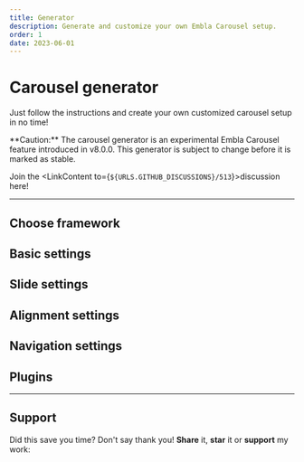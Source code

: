 ```yaml
---
title: Generator
description: Generate and customize your own Embla Carousel setup.
order: 1
date: 2023-06-01
---
```



# Carousel generator

Just follow the instructions and create your own customized carousel setup in no time!

<Admonition type="warning">
  **Caution:** The carousel generator is an experimental Embla Carousel feature
  introduced in v8.0.0. This generator is subject to change before it is marked
  as stable.

<br />

Join the <LinkContent to={`${URLS.GITHUB_DISCUSSIONS}/513`}>discussion here</LinkContent>!

</Admonition>

---

## Choose framework

<CarouselGeneratorFrameworkSettings />

## Basic settings

<CarouselGeneratorBasicSettings />

## Slide settings

<CarouselGeneratorSlidesSettings />

## Alignment settings

<CarouselGeneratorAlignmentSettings />

## Navigation settings

<CarouselGeneratorNavigationSettings />

## Plugins

<CarouselGeneratorPlugins />

---

<CarouselGeneratorSubmit />

## Support

Did this save you time? Don't say thank you! **Share** it, **star** it or **support** my work:

<CarouselGeneratorSupport />
